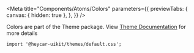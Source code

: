 
<Meta
  title="Components/Atoms/Colors"
  parameters={{
    previewTabs: {
      canvas: { hidden: true },
    },
  }}
/>

<!-- Docs -->

<ComponentHeader
  name="Colors"
  stage={3}
  design="https://www.figma.com/file/rrvkvQEoVTOHa7MzyKSaoz/OTP-Global-Design-System?node-id=1291-35195&t=WjiaeQKmFwLVgnLb-0"
/>

Colors are part of the Theme package. View [Theme Documentation](http://localhost:9009/?path=/docs/components-theme--page) for more details

```tsx
import '@heycar-uikit/themes/default.css';
```
